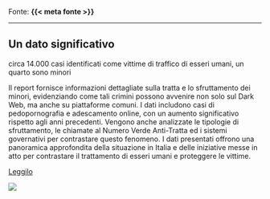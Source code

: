 :::{.fonte}
Fonte: **{{< meta fonte >}}**
:::

---

::: {.callout-tip}
## Un dato significativo
circa 14.000 casi identificati come vittime di traffico di esseri umani, un quarto sono minori
:::

:::{.descrizione}
Il report fornisce informazioni dettagliate sulla tratta e lo sfruttamento dei minori, evidenziando come tali crimini possono avvenire non solo sul Dark Web, ma anche su piattaforme comuni. I dati includono casi di pedopornografia e adescamento online, con un aumento significativo rispetto agli anni precedenti. Vengono anche analizzate le tipologie di sfruttamento, le chiamate al Numero Verde Anti-Tratta ed i sistemi governativi per contrastare questo fenomeno. I dati presentati offrono una panoramica approfondita della situazione in Italia e delle iniziative messe in atto per contrastare il trattamento di esseri umani e proteggere le vittime.
:::

[Leggilo](https://s3.savethechildren.it/public/files/uploads/pubblicazioni/piccoli-schiavi-invisibili-2022.pdf){.btn-action-primary .btn-action .btn .btn-success .btn-lg}

[![]({{< meta image >}})](https://s3.savethechildren.it/public/files/uploads/pubblicazioni/piccoli-schiavi-invisibili-2022.pdf)

